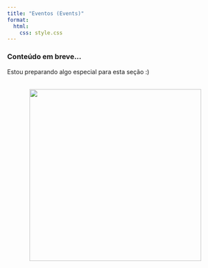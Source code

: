 ```yaml
---
title: "Eventos (Events)"
format:
  html:
    css: style.css
---
```


### Conteúdo em breve...

Estou preparando algo especial para esta seção :)

![](aguarde.png){width="400px" style="display: block; margin: 2rem auto;"}